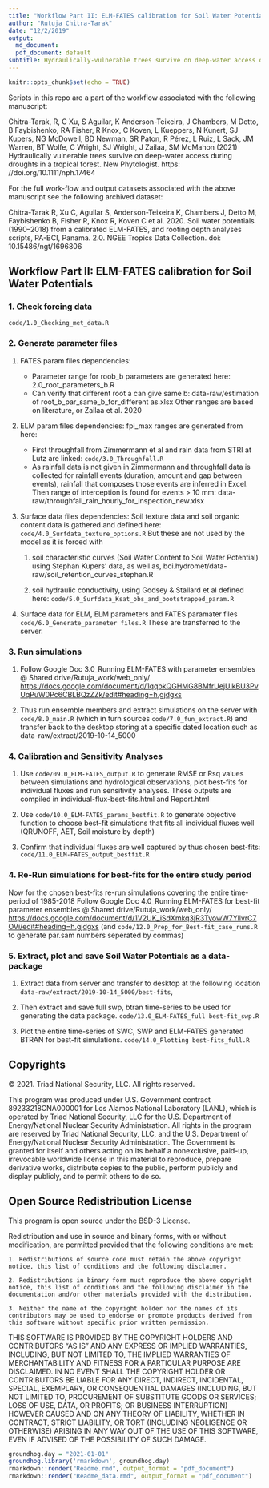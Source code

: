 ```yaml
---
title: "Workflow Part II: ELM-FATES calibration for Soil Water Potentials"
author: "Rutuja Chitra-Tarak"
date: "12/2/2019"
output: 
  md_document:
  pdf_document: default
subtitle: Hydraulically-vulnerable trees survive on deep-water access during droughts in a tropical forest
---
```


```r
knitr::opts_chunk$set(echo = TRUE)
```

Scripts in this repo are a part of the workflow associated with the following manuscript: 

Chitra-Tarak, R, C Xu, S Aguilar, K Anderson-Teixeira, J Chambers, M Detto, B Faybishenko, RA Fisher, R Knox, C Koven, L Kueppers, N Kunert, SJ Kupers, NG McDowell, BD Newman, SR Paton, R Pérez, L Ruiz, L Sack, JM Warren, BT Wolfe, C Wright, SJ Wright, J Zailaa, SM McMahon (2021) Hydraulically vulnerable trees survive on deep-water access during droughts in a tropical forest. New Phytologist. https: //doi.org/10.1111/nph.17464

For the full work-flow and output datasets associated with the above manuscript see the following archived dataset:

Chitra-Tarak R, Xu C, Aguilar S, Anderson-Teixeira K, Chambers J, Detto M, Faybishenko B, Fisher R, Knox R, Koven C et al. 2020. Soil water potentials (1990–2018) from a calibrated ELM-FATES, and rooting depth analyses scripts, PA-BCI, Panama. 2.0. NGEE Tropics Data Collection. doi: 10.15486/ngt/1696806

## Workflow Part II: ELM-FATES calibration for Soil Water Potentials

### 1. Check forcing data

`code/1.0_Checking_met_data.R`

### 2. Generate parameter files

1.  FATES param files dependencies:
    + Parameter range for roob_b parameters are generated here: 2.0_root_parameters_b.R
    + Can verify that different root a can give same b: data-raw/estimation of root_b_par_same_b_for_different as.xlsx
Other ranges are based on literature, or Zailaa et al. 2020

2.  ELM param files dependencies:
fpi_max ranges are generated from here: 
    + First throughfall from Zimmermann et al and rain data from STRI at Lutz are linked: `code/3.0_Throughfall.R`
    + As rainfall data is not given in Zimmermann and throughfall data is collected for rainfall events (duration, amount and gap between events), rainfall that composes those events are inferred in Excel. Then range of interception is found for events > 10 mm: data-raw/throughfall_rain_hourly_for_inspection_new.xlsx

3.  Surface data files dependencies:
Soil texture data and soil organic content data is gathered and defined here:
`code/4.0_Surfdata_texture_options.R` But these are not used by the model as it is forced with   

    1. soil characteristic curves (Soil Water Content to Soil Water Potential) using Stephan Kupers' data, as well as, bci.hydromet/data-raw/soil_retention_curves_stephan.R

    2. soil hydraulic conductivity, using Godsey & Stallard et al defined here: `code/5.0_Surfdata_Ksat_obs_and_bootstrapped_param.R`

4.  Surface data for ELM, ELM parameters and FATES paramater files 
`code/6.0_Generate_parameter files.R`
These are transferred to the server.

### 3. Run simulations

1. Follow Google Doc 3.0_Running ELM-FATES with parameter ensembles @ Shared drive/Rutuja_work/web_only/ <https://docs.google.com/document/d/1qqbkQGHMG8BMfrUejUlkBU3PvUqPuW0Pc6CBLBQzZZk/edit#heading=h.gjdgxs>

2. Thus run ensemble members and extract simulations on the server with `code/8.0_main.R` (which in turn sources `code/7.0_fun_extract.R`) and transfer back to the desktop storing at a specific dated location such as data-raw/extract/2019-10-14_5000

### 4. Calibration and Sensitivity Analyses

  1. Use `code/09.0_ELM-FATES_output.R` to generate RMSE or Rsq values between simulations and hydrological observations, plot best-fits for individual fluxes and run sensitivity analyses. These outputs are compiled in individual-flux-best-fits.html and Report.html

  2. Use `code/10.0_ELM-FATES_params_bestfit.R` to generate objective function to choose best-fit simulations that fits all individual fluxes well (QRUNOFF, AET, Soil moisture by depth)

  3. Confirm that individual fluxes are well captured by thus chosen best-fits:    `code/11.0_ELM-FATES_output_bestfit.R`

### 4. Re-Run simulations for best-fits for the entire study period

Now for the chosen best-fits re-run simulations covering the entire time-period of 1985-2018
Follow Google Doc 4.0_Running ELM-FATES for best-fit parameter ensembles @ Shared drive/Rutuja_work/web_only/ <https://docs.google.com/document/d/1V2UK_iSdXmkq3jR3TyowW7YllvrC7OVi/edit#heading=h.gjdgxs> (and `code/12.0_Prep_for_Best-fit_case_runs.R` to generate par.sam numbers seperated by commas)

### 5. Extract, plot and save Soil Water Potentials as a data-package

  1. Extract data from server and transfer to desktop at the following location
`data-raw/extract/2019-10-14_5000/best-fits`, 

  2. Then extract and save full swp, btran time-series to be used for generating the data package.
`code/13.0_ELM-FATES_full best-fit_swp.R`

  3. Plot the entire time-series of SWC, SWP and ELM-FATES generated BTRAN for best-fit simulations.
`code/14.0_Plotting best-fits_full.R`

## Copyrights

© 2021. Triad National Security, LLC. All rights reserved.

This program was produced under U.S. Government contract 89233218CNA000001 for Los Alamos
National Laboratory (LANL), which is operated by Triad National Security, LLC for the U.S.
Department of Energy/National Nuclear Security Administration. All rights in the program are
reserved by Triad National Security, LLC, and the U.S. Department of Energy/National Nuclear
Security Administration. The Government is granted for itself and others acting on its behalf a nonexclusive, paid-up, irrevocable worldwide license in this material to reproduce, prepare derivative works, distribute copies to the public, perform publicly and display publicly, and to permit others to do so.
 
## Open Source Redistribution License

This program is open source under the BSD-3 License.

Redistribution and use in source and binary forms, with or without modification, are permitted provided that the following conditions are met:

    1. Redistributions of source code must retain the above copyright notice, this list of conditions and the following disclaimer.
 
    2. Redistributions in binary form must reproduce the above copyright notice, this list of conditions and the following disclaimer in the documentation and/or other materials provided with the distribution.
 
    3. Neither the name of the copyright holder nor the names of its contributors may be used to endorse or promote products derived from this software without specific prior written permission.

THIS SOFTWARE IS PROVIDED BY THE COPYRIGHT HOLDERS AND CONTRIBUTORS "AS
IS" AND ANY EXPRESS OR IMPLIED WARRANTIES, INCLUDING, BUT NOT LIMITED TO, THE
IMPLIED WARRANTIES OF MERCHANTABILITY AND FITNESS FOR A PARTICULAR
PURPOSE ARE DISCLAIMED. IN NO EVENT SHALL THE COPYRIGHT HOLDER OR
CONTRIBUTORS BE LIABLE FOR ANY DIRECT, INDIRECT, INCIDENTAL, SPECIAL,
EXEMPLARY, OR CONSEQUENTIAL DAMAGES (INCLUDING, BUT NOT LIMITED TO,
PROCUREMENT OF SUBSTITUTE GOODS OR SERVICES; LOSS OF USE, DATA, OR PROFITS;
OR BUSINESS INTERRUPTION) HOWEVER CAUSED AND ON ANY THEORY OF LIABILITY,
WHETHER IN CONTRACT, STRICT LIABILITY, OR TORT (INCLUDING NEGLIGENCE OR
OTHERWISE) ARISING IN ANY WAY OUT OF THE USE OF THIS SOFTWARE, EVEN IF
ADVISED OF THE POSSIBILITY OF SUCH DAMAGE.


```r
groundhog.day = "2021-01-01"
groundhog.library('rmarkdown', groundhog.day)
rmarkdown::render("Readme.rmd", output_format = "pdf_document")
rmarkdown::render("Readme_data.rmd", output_format = "pdf_document")
```
